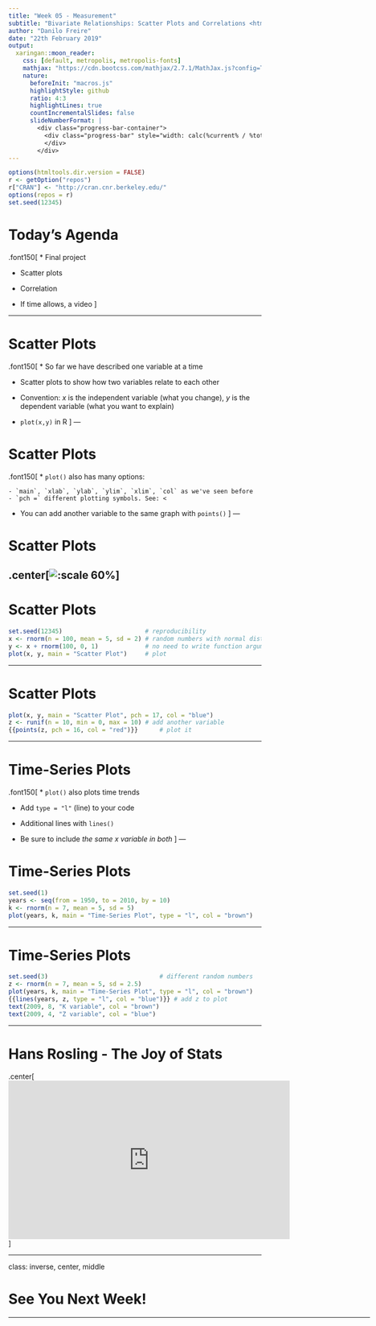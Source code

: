 ```yaml
---
title: "Week 05 - Measurement"
subtitle: "Bivariate Relationships: Scatter Plots and Correlations <html><div style='float:left'></div><hr color='#EB811B' size=1px width=800px></html>"
author: "Danilo Freire"
date: "22th February 2019"
output: 
  xaringan::moon_reader:
    css: [default, metropolis, metropolis-fonts]
    mathjax: "https://cdn.bootcss.com/mathjax/2.7.1/MathJax.js?config=TeX-MML-AM_HTMLorMML"
    nature: 
      beforeInit: "macros.js"
      highlightStyle: github
      ratio: 4:3
      highlightLines: true
      countIncrementalSlides: false
      slideNumberFormat: |
        <div class="progress-bar-container">
          <div class="progress-bar" style="width: calc(%current% / %total% * 100%);">
          </div>
        </div>
---
```


```r
options(htmltools.dir.version = FALSE)
r <- getOption("repos")
r["CRAN"] <- "http://cran.cnr.berkeley.edu/"
options(repos = r)
set.seed(12345)
```

<style>

.remark-slide-number {
  position: inherit;
}

.remark-slide-number .progress-bar-container {
  position: absolute;
  bottom: 0;
  height: 6px;
  display: block;
  left: 0;
  right: 0;
}

.remark-slide-number .progress-bar {
  height: 100%;
  background-color: #EB811B;
}

.orange {
  color: #EB811B;
}
</style>

# Today's Agenda

.font150[
* Final project

* Scatter plots

* Correlation

* If time allows, a video
]

---

# Scatter Plots

.font150[
* So far we have described one variable at a time

* Scatter plots to show how two variables relate to each other

* Convention: _x_ is the independent variable (what you change), _y_ is the dependent variable (what you want to explain)

* `plot(x,y)` in R
]
---

# Scatter Plots

.font150[
* `plot()` also has many options:

	- `main`, `xlab`, `ylab`, `ylim`, `xlim`, `col` as we've seen before
	- `pch =` different plotting symbols. See: <
	
* You can add another variable to the same graph with `points()`
]
---

# Scatter Plots

.center[![:scale 60%](pch.png)]
---

# Scatter Plots

```r
set.seed(12345)                       # reproducibility
x <- rnorm(n = 100, mean = 5, sd = 2) # random numbers with normal distribution
y <- x + rnorm(100, 0, 1)             # no need to write function arguments
plot(x, y, main = "Scatter Plot")     # plot
```

---

# Scatter Plots

```r
plot(x, y, main = "Scatter Plot", pch = 17, col = "blue")
z <- runif(n = 10, min = 0, max = 10) # add another variable 
{{points(z, pch = 16, col = "red")}}      # plot it
```

---

# Time-Series Plots

.font150[
* `plot()` also plots time trends

* Add `type = "l"` (line) to your code

* Additional lines with `lines()`

* Be sure to include _the same x variable in both_
]
---

# Time-Series Plots

```r
set.seed(1) 
years <- seq(from = 1950, to = 2010, by = 10)
k <- rnorm(n = 7, mean = 5, sd = 5)
plot(years, k, main = "Time-Series Plot", type = "l", col = "brown")
```

---

# Time-Series Plots

```r
set.seed(3)                               # different random numbers
z <- rnorm(n = 7, mean = 5, sd = 2.5)
plot(years, k, main = "Time-Series Plot", type = "l", col = "brown")
{{lines(years, z, type = "l", col = "blue")}} # add z to plot
text(2009, 8, "K variable", col = "brown")
text(2009, 4, "Z variable", col = "blue")
```

---

# Hans Rosling - The Joy of Stats

.center[
<iframe width="560" height="315" src="https://www.youtube.com/embed/jbkSRLYSojo" frameborder="0" allow="accelerometer; autoplay; encrypted-media; gyroscope; picture-in-picture" allowfullscreen></iframe>
]

---

class: inverse, center, middle

# See You Next Week!

<html><div style='float:left'></div><hr color='#EB811B' size=1px width=720px></html> 
